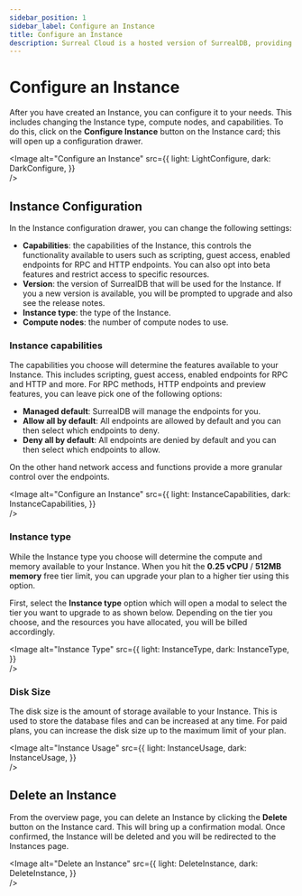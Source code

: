 ```yaml
---
sidebar_position: 1
sidebar_label: Configure an Instance
title: Configure an Instance
description: Surreal Cloud is a hosted version of SurrealDB, providing a fully managed, scalable, and secure database solution. This guide will help you migrate your existing SurrealDB Instance to Surreal Cloud.
---
```




# Configure an Instance

After you have created an Instance, you can configure it to your needs. This includes changing the Instance type, compute nodes, and capabilities. To do this, click on the **Configure Instance** button on the Instance card; this will open up a configuration drawer.

<Image
alt="Configure an Instance"
src={{
	light: LightConfigure,
	dark: DarkConfigure,
	}}  
/>

## Instance Configuration

In the Instance configuration drawer, you can change the following settings:

- **Capabilities**: the capabilities of the Instance, this controls the functionality available to users such as scripting, guest access, enabled endpoints for RPC and HTTP endpoints. You can also opt into beta features and restrict access to specific resources.
- **Version**: the version of SurrealDB that will be used for the Instance. If you a new version is available, you will be prompted to upgrade and also see the release notes.
- **Instance type**: the type of the Instance.
- **Compute nodes**: the number of compute nodes to use.

### Instance capabilities

The capabilities you choose will determine the features available to your Instance. This includes scripting, guest access, enabled endpoints for RPC and HTTP and more. For RPC methods, HTTP endpoints and preview features, you can leave pick one of the following options:

- **Managed default**: SurrealDB will manage the endpoints for you.
- **Allow all by default**: All endpoints are allowed by default and you can then select which endpoints to deny.
- **Deny all by default**: All endpoints are denied by default and you can then select which endpoints to allow.

On the other hand network access and functions provide a more granular control over the endpoints. 

<Image
alt="Configure an Instance"
src={{
	light: InstanceCapabilities,
	dark: InstanceCapabilities,
	}}  
/>

### Instance type

While the Instance type you choose will determine the compute and memory available to your Instance. When you hit the **0.25 vCPU** / **512MB memory** free tier limit, you can upgrade your plan to a higher tier using this option. 

First, select the **Instance type** option which will open a modal to select the tier you want to upgrade to as shown below. Depending on the tier you choose, and the resources you have allocated, you will be billed accordingly.

<Image
alt="Instance Type"
src={{
	light: InstanceType,
	dark: InstanceType,
	}}  
/>


### Disk Size

The disk size is the amount of storage available to your Instance. This is used to store the database files and can be increased at any time. For paid plans, you can increase the disk size up to the maximum limit of your plan.

<Image
alt="Instance Usage"
src={{
	light: InstanceUsage,
	dark: InstanceUsage,
	}}  
/>


## Delete an Instance 

From the overview page, you can delete an Instance by clicking the **Delete** button on the Instance card. This will bring up a confirmation modal. Once confirmed, the Instance will be deleted and you will be redirected to the Instances page.

<Image
alt="Delete an Instance"
src={{
	light: DeleteInstance,
	dark: DeleteInstance,
	}}  
/>